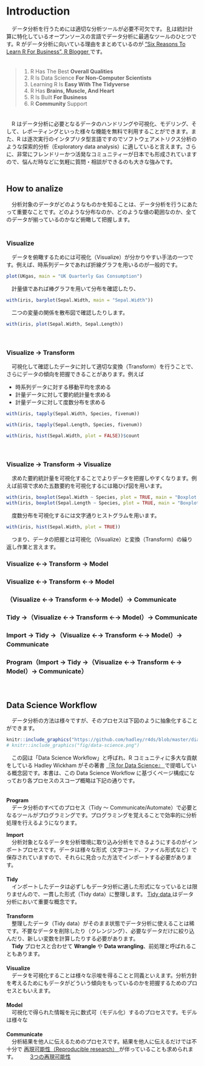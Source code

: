 # Introduction
　データ分析を行うためには適切な分析ツールが必要不可欠です。 [R <i class="fa fa-external-link"></i>](https://www.r-project.org/){target="_blank"} は統計計算に特化しているオープンソースの言語でデータ分析に最適なツールのひとつです。R がデータ分析に向いている理由をまとめているのが ["Six Reasons To Learn R For Business", R Blogger <i class="fa fa-external-link"></i>](https://www.r-bloggers.com/six-reasons-to-learn-r-for-business/){target="_blank"} です。  
　  

> 1. R Has The Best **Overall Qualities**
1. R Is Data Science **For Non-Computer Scientists**
1. Learning R Is **Easy With The Tidyverse**
1. R Has **Brains, Muscle, And Heart**
1. R Is Built **For Business**
1. R **Community** Support

　  
　R はデータ分析に必要となるデータのハンドリングや可視化、モデリング、そして、レポーティングといった様々な機能を無料で利用することができます。また、R は逐次実行のインタプリタ型言語ですのでソフトウェアメトリクス分析のような探索的分析（Exploratory data analysis）に適していると言えます。さらに、非常にフレンドリーかつ活発なコミュニティーが日本でも形成されていますので、悩んだ時などに気軽に質問・相談ができるのも大きな強みです。  
　  

## How to analize
　分析対象のデータがどのようなものかを知ることは、データ分析を行うにあたって重要なことです。どのような分布なのか、どのような値の範囲なのか、全てのデータが揃っているのかなど俯瞰して把握します。　  
　  

### Visualize
　データを俯瞰するためには可視化（Visualize）が分かりやすい手法の一つです。例えば、時系列データであれば折線グラフを用いるのが一般的です。
```r
plot(UKgas, main = "UK Quarterly Gas Consumption")
```

　計量値であれば棒グラフを用いて分布を確認したり、
```r
with(iris, barplot(Sepal.Width, main = "Sepal.Width"))
```

　二つの変量の関係を散布図で確認したりします。
```r
with(iris, plot(Sepal.Width, Sepal.Length))
```

　  

### Visualize → Transform
　可視化して確認したデータに対して適切な変換（Transform）を行うことで、さらにデータの傾向を把握できることがあります。例えば

* 時系列データに対する移動平均を求める
* 計量データに対して要約統計量を求める
* 計量データに対して度数分布を求める

```r
with(iris, tapply(Sepal.Width, Species, fivenum))
```

```r
with(iris, tapply(Sepal.Length, Species, fivenum))
```



```r
with(iris, hist(Sepal.Width, plot = FALSE))$count
```

　  

### Visualize → Transform → Visualize
　求めた要約統計量を可視化することでよりデータを把握しやすくなります。例えば前項で求めた五数要約を可視化するには箱ひげ図を用います。
```r
with(iris, boxplot(Sepal.Width ~ Species, plot = TRUE, main = "Boxplot of Sepal.Width"))
with(iris, boxplot(Sepal.Length ~ Species, plot = TRUE, main = "Boxplot of Sepal.Width"))
```

　度数分布を可視化するには文字通りヒストグラムを用います。
```r
with(iris, hist(Sepal.Width, plot = TRUE))
```


　つまり、データの把握とは可視化（Visualize）と変換（Transform）の繰り返し作業と言えます。


### Visualize ←→ Transform → Model　{-}

### Visualize ←→ Transform ←→ Model　{-}

### （Visualize ←→ Transform ←→ Model）→ Communicate　{-}

### Tidy →（Visualize ←→ Transform ←→ Model）→ Communicate　{-}

### Import → Tidy →（Visualize ←→ Transform ←→ Model）→ Communicate　{-}

### Program（Import → Tidy →（Visualize ←→ Transform ←→ Model）→ Communicate）　{-}

　  

## Data Science Workflow
　データ分析の方法は様々ですが、そのプロセスは下図のように抽象化することができます。

```r
knitr::include_graphics("https://github.com/hadley/r4ds/blob/master/diagrams/data-science-explore.png?raw=true")
# knitr::include_graphics("fig/data-science.png")
```

<!-- <p align=right>図出典：[RStartHere, RStudio, inc. <i class="fa fa-external-link"></i>](https://github.com/rstudio/RStartHere){target="_blank"}</p> -->

　この図は「Data Science Workflow」と呼ばれ、R コミュニティに多大な貢献をしている Hadley Wickham がその著書 [『R for Data Science』 <i class="fa fa-external-link"></i>](https://r4ds.had.co.nz/){target="_blank"} で提唱している概念図です。本書は、この Data Science Workflow に基づくページ構成になっており各プロセスのスコープ概略は下記の通りです。  
　  

**Program**  
　データ分析のすべてのプロセス（Tidy 〜 Communicate/Automate）で必要となるツールがプログラミングです。プログラミングを覚えることで効率的に分析処理を行えるようになります。  
   
**Import**  
　分析対象となるデータを分析環境に取り込み分析をできるようにするのがインポートプロセスです。データは様々な形式（文字コード、ファイル形式など）で保存されていますので、それらに見合った方法でインポートする必要があります。  
　  
**Tidy**  
　インポートしたデータは必ずしもデータ分析に適した形式になっているとは限りませんので、一貫した形式（Tidy data）に整理します。 [Tidy data <i class="fa fa-external-link"></i>](){target="_blank"} はデータ分析において重要な概念です。  
　  
**Transform**  
　整理したデータ（Tidy data）がそのまま状態でデータ分析に使えることは稀です。不要なデータを削除したり（クレンジング）、必要なデータだけに絞り込んだり、新しい変数を計算したりする必要があります。  
　**Tidy** プロセスと合わせて **Wrangle** や **Data wrangling**、前処理と呼ばれることもあります。  
　  
**Visualize**  
　データを可視化することは様々な示唆を得ることと同義といえます。分析方針を考えるためにもデータがどういう傾向をもっているのかを把握するためのプロセスともいえます。  
　  
**Model**  
　可視化で得られた情報を元に数式可（モデル化）するのプロセスです。モデルは様々な  
　  
**Communicate**  
　分析結果を他人に伝えるためのプロセスです。結果を他人に伝えるだけでは不十分で [再現可能性（Reproducible research） <i class="fa fa-external-link"></i>](){target="_blank"} が伴っていることも求められます。
　
　[3つの再現可能性 <i class="fa fa-external-link"></i>](http://www.igaku-shoin.co.jp/paperDetail.do?id=PA03357_03){target="_blank"} 

